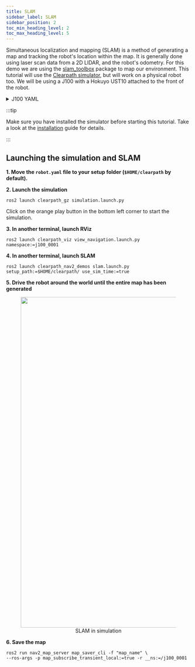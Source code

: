 ```yaml
---
title: SLAM
sidebar_label: SLAM
sidebar_position: 2
toc_min_heading_level: 2
toc_max_heading_level: 5
---
```


Simultaneous localization and mapping (SLAM) is a method of generating a map and tracking the robot's
location within the map. It is generally done using
laser scan data from a 2D LIDAR, and the robot's odometry. For this demo we are using the
[slam_toolbox](https://github.com/SteveMacenski/slam_toolbox) package to map our environment.
This tutorial will use the [Clearpath simulator](../simulator/overview.mdx), but will work on a physical
robot too. We will be using a J100 with a Hokuyo UST10 attached to the front of the robot.

<details><summary>J100 YAML</summary>
<p>

```yaml
serial_number: j100-0001
version: 0
system:
  hosts:
    self: cpr-j100-0001
    platform:
      cpr-j100-0001: 192.168.131.1
    onboard: {}
    remote: {}
  ros2:
    username: administrator
    namespace: j100_0001
    domain_id: 0
    rmw_implementation: rmw_fastrtps_cpp
  extras:
    ros_parameters:
      linear.x.max_velocity": 2.0
      linear.x.min_velocity": -2.0
      linear.x.max_acceleration": 20.0
      linear.x.min_acceleration": -20.0
      angular.z.max_velocity": 4.0
      angular.z.min_velocity": -4.0
      angular.z.max_acceleration": 25.0
      angular.z.min_acceleration": -25.0
platform:
  controller: ps4
  decorations:
    front_bumper:
      enabled: true
      model: default
      xyz: [0.0, 0.0, 0.0]
      rpy: [0.0, 0.0, 0.0]
      extension: 0.0
    rear_bumper:
      enabled: true
      model: default
      xyz: [0.0, 0.0, 0.0]
      rpy: [0.0, 0.0, 0.0]
      extension: 0.0
    top_plate:
      enabled: true
      model: default
      xyz: [0.0, 0.0, 0.0]
      rpy: [0.0, 0.0, 0.0]
sensors:
  lidar2d:
    - model: hokuyo_ust
      urdf_enabled: true
      launch_enabled: true
      parent: front_mount
      xyz: [0.0, 0.0, 0.0]
      rpy: [0.0, 0.0, 0.0]
      ros_parameters:
        urg_node:
          angle_min: -1.5707
          angle_max: 1.5707
```

</p>
</details>

:::tip

Make sure you have installed the simulator before starting this tutorial. Take a look at the
[installation](../simulator/install.mdx) guide for details.

:::

## Launching the simulation and SLAM

**1. Move the `robot.yaml` file to your setup folder (`$HOME/clearpath` by default).**

**2. Launch the simulation**

```
ros2 launch clearpath_gz simulation.launch.py
```

Click on the orange play button in the bottom left corner to start the simulation.

**3. In another terminal, launch RViz**

```
ros2 launch clearpath_viz view_navigation.launch.py namespace:=j100_0001
```

**4. In another terminal, launch SLAM**

```
ros2 launch clearpath_nav2_demos slam.launch.py setup_path:=$HOME/clearpath/ use_sim_time:=true
```

**5. Drive the robot around the world until the entire map has been generated**

<center>
  <figure>
    <img
      src={require("./img/slam.gif").default}
      width="900"
    />
    <figcaption>SLAM in simulation</figcaption>
  </figure>
</center>

**6. Save the map**

```
ros2 run nav2_map_server map_saver_cli -f "map_name" \
--ros-args -p map_subscribe_transient_local:=true -r __ns:=/j100_0001
```
